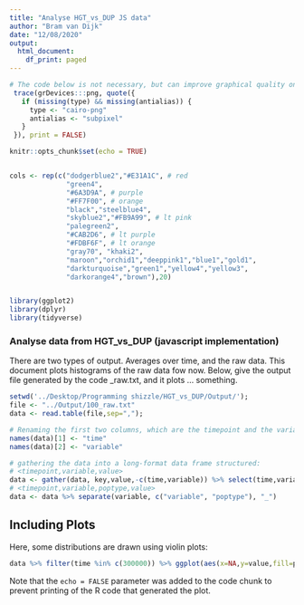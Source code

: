 ---
title: "Analyse HGT_vs_DUP JS data"
author: "Bram van Dijk"
date: "12/08/2020"
output:
  html_document:
    df_print: paged
---

```{r setup, include=FALSE}

# The code below is not necessary, but can improve graphical quality on certain windows 10 implementations
 trace(grDevices:::png, quote({
   if (missing(type) && missing(antialias)) {
     type <- "cairo-png"
     antialias <- "subpixel"
   }
 }), print = FALSE)

knitr::opts_chunk$set(echo = TRUE)


cols <- rep(c("dodgerblue2","#E31A1C", # red
              "green4",
              "#6A3D9A", # purple
              "#FF7F00", # orange
              "black","steelblue4",
              "skyblue2","#FB9A99", # lt pink
              "palegreen2",
              "#CAB2D6", # lt purple
              "#FDBF6F", # lt orange
              "gray70", "khaki2",
              "maroon","orchid1","deeppink1","blue1","gold1",
              "darkturquoise","green1","yellow4","yellow3",
              "darkorange4","brown"),20)


library(ggplot2)
library(dplyr)
library(tidyverse)

```


### Analyse data from HGT_vs_DUP (javascript implementation)
There are two types of output. Averages over time, and the raw data. This document plots histograms of the raw data fow now. Below, give the output file generated by the code <seed>_raw.txt, and it plots ... something. 


```{r cars}

setwd('../Desktop/Programming shizzle/HGT_vs_DUP/Output/');
file <- "../Output/100_raw.txt"
data <- read.table(file,sep=",");

# Renaming the first two columns, which are the timepoint and the variable-names
names(data)[1] <- "time"
names(data)[2] <- "variable"

# gathering the data into a long-format data frame structured:
# <timepoint,variable,value>
data <- gather(data, key,value,-c(time,variable)) %>% select(time,variable,value)
# <timepoint,variable,poptype,value>
data <- data %>% separate(variable, c("variable", "poptype"), "_")
```

## Including Plots

Here, some distributions are drawn using violin plots:

```{r pressure, echo=FALSE}

data %>% filter(time %in% c(300000)) %>% ggplot(aes(x=NA,y=value,fill=poptype)) + geom_violin(draw_quantiles = c(0.25,0.5,0.75)) + facet_wrap(time~variable,scale="free_y") + scale_color_ma

```

Note that the `echo = FALSE` parameter was added to the code chunk to prevent printing of the R code that generated the plot.
